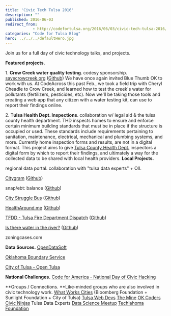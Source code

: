```yaml
---
title: 'Civic Tech Tulsa 2016'
description: ""
published: 2016-06-03
redirect_from: 
            - http://codefortulsa.org/2016/06/03/civic-tech-tulsa-2016/
categories: "Code for Tulsa Blog"
hero: ../../../defaultHero.jpg
---
```

Join us for a full day of civic technology talks, and projects.

**Featured projects.**

1\. **Crow Creek water quality testing**. codesy sponsorship. [savecrowcreek.org](http://savecrowcreek.org/) ([Github](https://github.com/Yahyaal/SaveCrowCreek)) We have once again invited Blue Thumb OK to work with us. At CodeAcross this past Feb., we took a field trip with Cheryl Cheadle to Crow Creek, and learned how to test the creek's water for pollutants (fertilizers, pesticides, etc). Now we'll be taking those tools and creating a web app that any citizen with a water testing kit, can use to report their findings online.

2\. T**ulsa Health Dept. Inspections**. collaboration w/ legal aid & the tulsa county health department. THD inspects homes to ensure and enforce certain minimum building standards that must be in place if the structure is occupied or used. These standards include requirements pertaining to sanitation, maintenance, electrical, mechanical and plumbing systems, and more. Currently home inspection forms and results, are not in a digital format. This project aims to give [Tulsa County Health Dept.](http://www.tulsa-health.org/) inspectors a digital form by which to report their findings, and ultimately a way for the collected data to be shared with local health providers. **Local Projects.**

regional data portal. collaboration with "tulsa data experts" + OII.

[Citygram](https://www.citygram.org/tulsa) ([Github](https://github.com/codefortulsa/citygram-services))

snap/ebt: balance ([Github](https://github.com/codefortulsa/balance))

[City Struggle Bus](https://city-struggle-bus.herokuapp.com/) ([Github](https://github.com/codefortulsa/city-struggle-bus))

[HealthAround.me](http://healtharound.me) ([Github](https://github.com/CivicNinjas/HealthAround.me))

[TFDD - Tulsa Fire Department Dispatch](http://tfdd.co) ([Github](https://github.com/codefortulsa/tulsa-fire-dept-dispatches))

[Is there water in the river?](http://istherewaterintheriver.com/) ([Github](https://github.com/codefortulsa/water-in-the-river))

zoningcases.com

**Data Sources.** [OpenDataSoft](https://codefortulsa.opendatasoft.com)

[Oklahoma Boundary Service](http://oklahomadata.org/boundary/)

[City of Tulsa - Open Tulsa](https://www.cityoftulsa.org/our-city/open-tulsa/open-tulsa-dataset-list.aspx)

**National Challenges.** [Code for America - National Day of Civic Hacking](http://hackforchange.org)

**Groups / Connections. **Like-minded groups who are also involved in civic technology work. [What Works Cities](http://sunlightfoundation.com/blog/2016/02/04/tulsa-brings-a-new-kind-of-energy-to-its-open-data-policy-and-practice/) (Bloomberg Foundation + Sunlight Foundation + City of Tulsa) [Tulsa Web Devs](http://tulsawebdevs.org/) [The Mine](http://theminetulsa.com/) [OK Coders](http://okcoders.com/) [Civic Ninjas](http://civicninjas.org/) Tulsa Data Experts [Data Science Meetup](http://www.meetup.com/Tulsa-Data-Science-Meetup/) [Techlahoma Foundation](http://techlahoma.org/)
